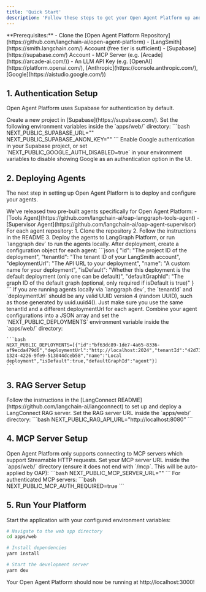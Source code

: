 ```yaml
---
title: 'Quick Start'
description: 'Follow these steps to get your Open Agent Platform up and running quickly.'
---
```


<Info>
  **Prerequisites:**
  - Clone the [Open Agent Platform Repository](https://github.com/langchain-ai/open-agent-platform)
  - [LangSmith](https://smith.langchain.com/) Account (free tier is sufficient)
  - [Supabase](https://supabase.com/) Account
  - MCP Server (e.g. [Arcade](https://arcade-ai.com/))
  - An LLM API Key (e.g. [OpenAI](https://platform.openai.com/), [Anthropic](https://console.anthropic.com/), [Google](https://aistudio.google.com/))
</Info>

## 1. Authentication Setup

Open Agent Platform uses Supabase for authentication by default.

<Steps>
  <Step title="Create a Supabase Project">
    Create a new project in [Supabase](https://supabase.com/).
  </Step>
  <Step title="Configure Environment Variables">
    Set the following environment variables inside the `apps/web/` directory:
    ```bash
    NEXT_PUBLIC_SUPABASE_URL="<your supabase url>"
    NEXT_PUBLIC_SUPABASE_ANON_KEY="<your supabase anon key>"
    ```
  </Step>
  <Step title="Enable Authentication Providers">
    Enable Google authentication in your Supabase project, or set `NEXT_PUBLIC_GOOGLE_AUTH_DISABLED=true` in your environment variables to disable showing Google as an authentication option in the UI.
  </Step>
</Steps>

## 2. Deploying Agents

The next step in setting up Open Agent Platform is to deploy and configure your agents.

<Steps>
  <Step title="Clone Pre-built Agents">
    We've released two pre-built agents specifically for Open Agent Platform:
    - [Tools Agent](https://github.com/langchain-ai/oap-langgraph-tools-agent)
    - [Supervisor Agent](https://github.com/langchain-ai/oap-agent-supervisor)
  </Step>
  <Step title="Follow Agent Setup Instructions">
    For each agent repository:
    1. Clone the repository
    2. Follow the instructions in the README
    3. Deploy the agents to LangGraph Platform, or run `langgraph dev` to run the agents locally.
  </Step>
  <Step title="Configure Environment Variables">
    After deployment, create a configuration object for each agent:
    ```json
    {
      "id": "The project ID of the deployment",
      "tenantId": "The tenant ID of your LangSmith account",
      "deploymentUrl": "The API URL to your deployment",
      "name": "A custom name for your deployment",
      "isDefault": "Whether this deployment is the default deployment (only one can be default)",
      "defaultGraphId": "The graph ID of the default graph (optional, only required if isDefault is true)"
    }
    ```
    <Tip>
      If you are running agents locally via `langgraph dev`, the `tenantId` and `deploymentUrl` should be any valid UUID version 4 (random UUID), such as those generated by uuid.uuid4(). Just make sure you use the same tenantId and a different deploymentUrl for each agent.
    </Tip>
  </Step>
  <Step title="Set Environment Variables">
    Combine your agent configurations into a JSON array and set the `NEXT_PUBLIC_DEPLOYMENTS` environment variable inside the `apps/web/` directory:

    ```bash
    NEXT_PUBLIC_DEPLOYMENTS=[{"id":"bf63dc89-1de7-4a65-8336-af9ecda479d6","deploymentUrl":"http://localhost:2024","tenantId":"42d732b3-1324-4226-9fe9-513044dceb58","name":"Local deployment","isDefault":true,"defaultGraphId":"agent"}]
    ```
  </Step>
</Steps>

## 3. RAG Server Setup

<Steps>
  <Step title="Deploy LangConnect">
    Follow the instructions in the [LangConnect README](https://github.com/langchain-ai/langconnect) to set up and deploy a LangConnect RAG server.
  </Step>
  <Step title="Configure Environment Variables">
    Set the RAG server URL inside the `apps/web/` directory:
    ```bash
    NEXT_PUBLIC_RAG_API_URL="http://localhost:8080"
    ```
  </Step>
</Steps>

## 4. MCP Server Setup

<Tip>
  Open Agent Platform only supports connecting to MCP servers which support Streamable HTTP requests.
</Tip>

<Steps>
  <Step title="Configure MCP Server URL">
    Set your MCP server URL inside the `apps/web/` directory (ensure it does not end with `/mcp`. This will be auto-applied by OAP):
    ```bash
    NEXT_PUBLIC_MCP_SERVER_URL="<your MCP server URL>"
    ```
  </Step>
  <Step title="Configure Authentication (if required)">
    For authenticated MCP servers:
    ```bash
    NEXT_PUBLIC_MCP_AUTH_REQUIRED=true
    ```
  </Step>
</Steps>

## 5. Run Your Platform

Start the application with your configured environment variables:

```bash
# Navigate to the web app directory
cd apps/web

# Install dependencies
yarn install

# Start the development server
yarn dev
```

Your Open Agent Platform should now be running at http://localhost:3000!
